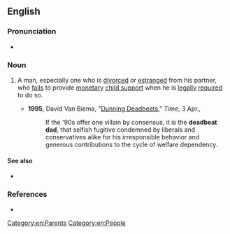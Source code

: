 ==English==
{{wikipedia}}

===Pronunciation===
* {{audio|en|en-au-deadbeat dad.ogg|Audio (AU)}}

===Noun===
{{en-noun}}

# {{lb|en|chiefly|US|and|Canada|idiomatic|derogatory}} A man, especially one who is [[divorce]]d or [[estrange]]d from his partner, who [[fail]]s to provide [[monetary]] [[child support]] when he is [[legally]] [[require]]d to do so.
#* '''1995''', David Van Biema, "[https://web.archive.org/web/20080324010018/http://www.time.com/time/magazine/article/0,9171,982767,00.html Dunning Deadbeats]," ''Time'', 3 Apr.,
#*: If the '90s offer one villain by consensus, it is the '''deadbeat dad''', that selfish fugitive condemned by liberals and conservatives alike for his irresponsible behavior and generous contributions to the cycle of welfare dependency.

====See also====
* {{l|en|weekend dad}}

===References===
* {{R:Dictionary.com}}

[[Category:en:Parents]]
[[Category:en:People]]